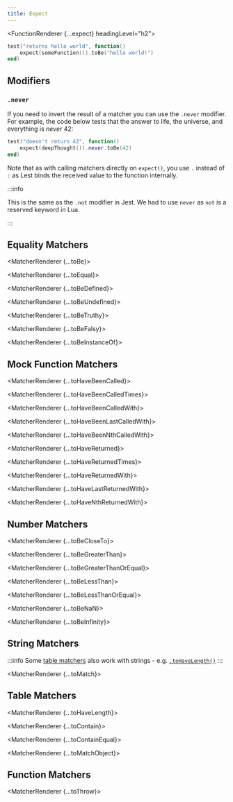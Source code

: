 ```yaml
---
title: Expect
---
```









<FunctionRenderer {...expect} headingLevel="h2">

```lua
test("returns hello world", function()
	expect(someFunction()).toBe("hello world!")
end)
```

</FunctionRenderer>

## Modifiers

### `.never`

If you need to invert the result of a matcher you can use the `.never` modifier. For example, the code below tests that the answer to life, the universe, and everything is _never_ 42:

```lua
test("doesn't return 42", function()
	expect(deepThought()).never.toBe(42)
end)
```

Note that as with calling matchers directly on `expect()`, you use `.` instead of `:` as Lest binds the received value to the function internally.

:::info

This is the same as the `.not` modifier in Jest. We had to use `never` as `not` is a reserved keyword in Lua.

:::

## Equality Matchers

<MatcherRenderer {...toBe}></MatcherRenderer>

<MatcherRenderer {...toEqual}></MatcherRenderer>

<MatcherRenderer {...toBeDefined}></MatcherRenderer>

<MatcherRenderer {...toBeUndefined}></MatcherRenderer>

<MatcherRenderer {...toBeTruthy}></MatcherRenderer>

<MatcherRenderer {...toBeFalsy}></MatcherRenderer>

<MatcherRenderer {...toBeInstanceOf}></MatcherRenderer>

## Mock Function Matchers

<MatcherRenderer {...toHaveBeenCalled}></MatcherRenderer>

<MatcherRenderer {...toHaveBeenCalledTimes}></MatcherRenderer>

<MatcherRenderer {...toHaveBeenCalledWith}></MatcherRenderer>

<MatcherRenderer {...toHaveBeenLastCalledWith}></MatcherRenderer>

<MatcherRenderer {...toHaveBeenNthCalledWith}></MatcherRenderer>

<MatcherRenderer {...toHaveReturned}></MatcherRenderer>

<MatcherRenderer {...toHaveReturnedTimes}></MatcherRenderer>

<MatcherRenderer {...toHaveReturnedWith}></MatcherRenderer>

<MatcherRenderer {...toHaveLastReturnedWith}></MatcherRenderer>

<MatcherRenderer {...toHaveNthReturnedWith}></MatcherRenderer>

## Number Matchers

<MatcherRenderer {...toBeCloseTo}></MatcherRenderer>

<MatcherRenderer {...toBeGreaterThan}></MatcherRenderer>

<MatcherRenderer {...toBeGreaterThanOrEqual}></MatcherRenderer>

<MatcherRenderer {...toBeLessThan}></MatcherRenderer>

<MatcherRenderer {...toBeLessThanOrEqual}></MatcherRenderer>

<MatcherRenderer {...toBeNaN}></MatcherRenderer>

<MatcherRenderer {...toBeInfinity}></MatcherRenderer>

## String Matchers

:::info
Some [table matchers](#table-matchers) also work with strings - e.g. [`.toHaveLength()`](#.toHaveLength)
:::

<MatcherRenderer {...toMatch}></MatcherRenderer>

## Table Matchers

<MatcherRenderer {...toHaveLength}></MatcherRenderer>

<MatcherRenderer {...toContain}></MatcherRenderer>

<MatcherRenderer {...toContainEqual}></MatcherRenderer>

<MatcherRenderer {...toMatchObject}></MatcherRenderer>

## Function Matchers

<MatcherRenderer {...toThrow}></MatcherRenderer>
